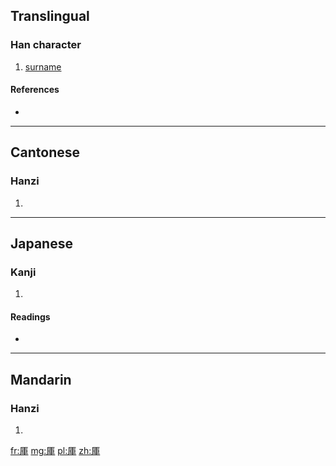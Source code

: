 {{also|厍}}
==Translingual==

===Han character===
{{Han char|rn=27|rad=厂|as=07|sn=9|four=7125<sub>0</sub>|canj=一十田十 (MJWJ)}}

# [[surname]]

====References====
* {{Han ref|kx=0161.250|dkj=02948|dj=0368.050|hdz=10071.200|uh=5399|ud=21401|bh=CDF8|bd=52728}}

----

==Cantonese==

===Hanzi===
{{yue-hanzi|jyut=|y=se3|sim=厍}}

# {{defn|lang=yue|sort=厂07}}

----

==Japanese==

===Kanji===
{{ja-kanji|grade=|rs=厂07}}

# {{defn|lang=ja|sort=厂07}}

====Readings====
* {{ja-readings|on=[[しゃ]] (sha)|kun=}}

----

==Mandarin==

===Hanzi===
{{cmn-hanzi|sim=厍|pin=[[shè]] ([[she4]])|wg=she<sup>4</sup>}}

# {{defn|lang=cmn|sort=厂07}}

[[fr:厙]]
[[mg:厙]]
[[pl:厙]]
[[zh:厙]]